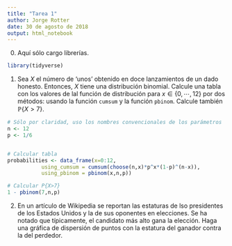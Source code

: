 ```yaml
---
title: "Tarea 1"
author: Jorge Rotter
date: 30 de agosto de 2018
output: html_notebook
---
```


0. Aquí sólo cargo librerías.
```r
library(tidyverse)
```

1. Sea $X$ el número de 'unos' obtenido en doce lanzamientos de un dado honesto. Entonces, $X$
tiene una distribución binomial. Calcule una tabla con los valores de lal función de 
distribución para $x \in \{0, \cdots , 12\}$ por dos métodos: usando la función `cumsum` y
la función `pbinom`. Calcule también $\mathbb{P} \{X>7\}$.
```r
# Sólo por claridad, uso los nombres convencionales de los parámetros
n <- 12
p <- 1/6


# Calcular tabla
probabilities <- data_frame(x=0:12,
           using_cumsum = cumsum(choose(n,x)*p^x*(1-p)^(n-x)),
           using_pbinom = pbinom(x,n,p))

# Calcular P{X>7}
1 - pbinom(7,n,p)

```

2. En un artículo de Wikipedia se reportan las estaturas de lso presidentes de los Estados 
Unidos y la de sus oponentes en elecciones. Se ha notado que típicamente, el candidato más
alto gana la elección. Haga una gráfica de dispersión de puntos con la estatura del ganador
contra la del perdedor.
```r

````

